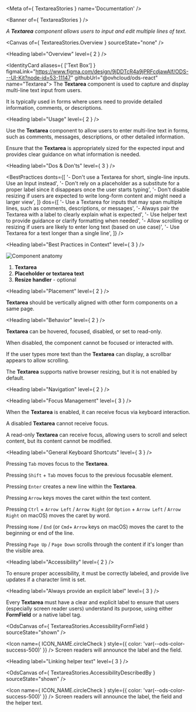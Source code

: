 
<Meta of={ TextareaStories } name='Documentation' />

<Banner of={ TextareaStories } />

_A **Textarea** component allows users to input and edit multiple lines of text._

<Canvas of={ TextareaStories.Overview } sourceState="none" />

<Heading label="Overview" level={ 2 } />

<IdentityCard aliases={ ['Text Box'] }
              figmaLink="https://www.figma.com/design/9jDDTcR4a9jPRFcdjawAlf/ODS---UI-Kit?node-id=53-11147"
              githubUrl="@ovhcloud/ods-react"
              name="Textarea">
  The **Textarea** component is used to capture and display multi-line text input from users.

  It is typically used in forms where users need to provide detailed information, comments, or descriptions.
</IdentityCard>

<Heading label="Usage" level={ 2 } />

Use the **Textarea** component to allow users to enter multi-line text in forms, such as comments, messages, descriptions, or other detailed information.

Ensure that the **Textarea** is appropriately sized for the expected input and provides clear guidance on what information is needed.

<Heading label="Dos & Don'ts" level={ 3 } />

<BestPractices
  donts={[
    '- Don\'t use a Textarea for short, single-line inputs. Use an Input instead',
    '- Don\'t rely on a placeholder as a substitute for a proper label since it disappears once the user starts typing',
    '- Don\'t disable resizing if users are expected to write long-form content and might need a larger view',
  ]}
  dos={[
    '- Use a Textarea for inputs that may span multiple lines, such as comments, descriptions, or messages',
    '- Always pair the Textarea with a label to clearly explain what is expected',
    '- Use helper text to provide guidance or clarify formatting when needed',
    '- Allow scrolling or resizing if users are likely to enter long text (based on use case)',
    '- Use Textarea for a text longer than a single line',
  ]}
/>

<Heading label="Best Practices in Context" level={ 3 } />

![Component anatomy](./base-assets/components/textarea/anatomy.png "Component anatomy")

1. **Textarea**
2. **Placeholder or textarea text**
3. **Resize handler** - optional

<Heading label="Placement" level={ 2 } />

**Textarea** should be vertically aligned with other form components on a same page.

<Heading label="Behavior" level={ 2 } />

**Textarea** can be hovered, focused, disabled, or set to read-only.

When disabled, the component cannot be focused or interacted with.

If the user types more text than the **Textarea** can display, a scrollbar appears to allow scrolling.

The **Textarea** supports native browser resizing, but it is not enabled by default.

<Heading label="Navigation" level={ 2 } />

<Heading label="Focus Management" level={ 3 } />

When the **Textarea** is enabled, it can receive focus via keyboard interaction.

A disabled **Textarea** cannot receive focus.

A read-only **Textarea** can receive focus, allowing users to scroll and select content, but its content cannot be modified.

<Heading label="General Keyboard Shortcuts" level={ 3 } />

Pressing `Tab` moves focus to the **Textarea**.

Pressing `Shift` + `Tab` moves focus to the previous focusable element.

Pressing `Enter` creates a new line within the **Textarea**.

Pressing `Arrow` keys moves the caret within the text content.

Pressing `Ctrl` + `Arrow Left` / `Arrow Right` (or `Option` + `Arrow Left` / `Arrow Right` on macOS) moves the caret by word.

Pressing `Home` / `End` (or `Cmd`+ `Arrow` keys on macOS) moves the caret to the beginning or end of the line.

Pressing `Page Up` / `Page Down` scrolls through the content if it's longer than the visible area.

<Heading label="Accessibility" level={ 2 } />

To ensure proper accessibility, it must be correctly labeled, and provide live updates if a character limit is set.

<Heading label="Always provide an explicit label" level={ 3 } />

Every **Textarea** must have a clear and explicit label to ensure that users (especially screen reader users) understand its purpose,
using either **FormField** or a native label tag.

<OdsCanvas of={ TextareaStories.AccessibilityFormField } sourceState="shown" />

<Icon name={ ICON_NAME.circleCheck }
      style={{ color: 'var(--ods-color-success-500)' }} /> Screen readers will announce the label and the field.

<Heading label="Linking helper text" level={ 3 } />

<OdsCanvas of={ TextareaStories.AccessibilityDescribedBy } sourceState="shown" />

<Icon name={ ICON_NAME.circleCheck }
      style={{ color: 'var(--ods-color-success-500)' }} /> Screen readers will announce the label, the field and the helper text.
